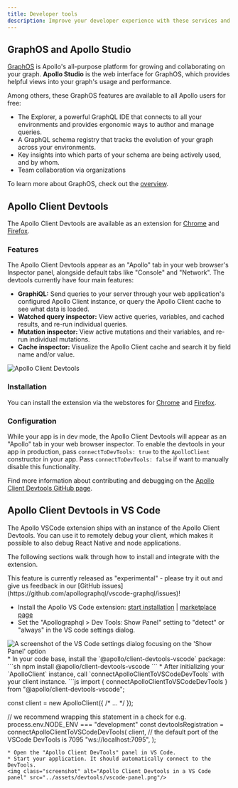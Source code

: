 ```yaml
---
title: Developer tools
description: Improve your developer experience with these services and extensions
---
```


## GraphOS and Apollo Studio

[GraphOS](/graphos/) is Apollo's all-purpose platform for growing and collaborating on your graph. **Apollo Studio** is the web interface for GraphOS, which provides helpful views into your graph's usage and performance.

Among others, these GraphOS features are available to all Apollo users for free:

- The Explorer, a powerful GraphQL IDE that connects to all your environments and provides ergonomic ways to author and manage queries.
- A GraphQL schema registry that tracks the evolution of your graph across your environments.
- Key insights into which parts of your schema are being actively used, and by whom.
- Team collaboration via organizations

To learn more about GraphOS, check out the [overview](/graphos/).

## Apollo Client Devtools

The Apollo Client Devtools are available as an extension for [Chrome](https://chrome.google.com/webstore/detail/apollo-client-developer-t/jdkknkkbebbapilgoeccciglkfbmbnfm) and [Firefox](https://addons.mozilla.org/en-US/firefox/addon/apollo-developer-tools/).

### Features

The Apollo Client Devtools appear as an "Apollo" tab in your web browser's Inspector panel, alongside default tabs like "Console" and "Network". The devtools currently have four main features:

- **GraphiQL:** Send queries to your server through your web application's configured Apollo Client instance, or query the Apollo Client cache to see what data is loaded.
- **Watched query inspector:** View active queries, variables, and cached results, and re-run individual queries.
- **Mutation inspector:** View active mutations and their variables, and re-run individual mutations.
- **Cache inspector:** Visualize the Apollo Client cache and search it by field name and/or value.

<img class="screenshot" alt="Apollo Client Devtools" src="../assets/devtools/apollo-client-devtools/ac-browser-devtools-3.png"/>

### Installation

You can install the extension via the webstores for [Chrome](https://chrome.google.com/webstore/detail/apollo-client-developer-t/jdkknkkbebbapilgoeccciglkfbmbnfm) and [Firefox](https://addons.mozilla.org/en-US/firefox/addon/apollo-developer-tools/).

### Configuration

While your app is in dev mode, the Apollo Client Devtools will appear as an "Apollo" tab in your web browser inspector. To enable the devtools in your app in production, pass `connectToDevTools: true` to the `ApolloClient` constructor in your app. Pass `connectToDevTools: false` if want to manually disable this functionality.

Find more information about contributing and debugging on the [Apollo Client Devtools GitHub page](https://github.com/apollographql/apollo-client-devtools).

## Apollo Client Devtools in VS Code

The Apollo VSCode extension ships with an instance of the Apollo Client Devtools.
You can use it to remotely debug your client, which makes it possible to also debug React Native and node applications.

The following sections walk through how to install and integrate with the extension.

<Note>
This feature is currently released as "experimental" - please try it out and give us feedback in our [GitHub issues](https://github.com/apollographql/vscode-graphql/issues)!
</Note>

* Install the Apollo VS Code extension: [start installation](vscode:extension/apollographql.vscode-apollo) | [marketplace page](https://marketplace.visualstudio.com/items?itemName=apollographql.vscode-apollo)
* Set the "Apollographql > Dev Tools: Show Panel" setting to "detect" or "always" in the VS code settings dialog.
<img class="screenshot" alt="A screenshot of the VS Code settings dialog focusing on the 'Show Panel' option" src="../assets/devtools/vscode-setting.png"/>
* In your code base, install the `@apollo/client-devtools-vscode` package:
```sh
npm install @apollo/client-devtools-vscode
```
* After initializing your `ApolloClient` instance, call `connectApolloClientToVSCodeDevTools` with your client instance.
```js
import { connectApolloClientToVSCodeDevTools } from "@apollo/client-devtools-vscode";

const client = new ApolloClient({ /* ... */ });

// we recommend wrapping this statement in a check for e.g. process.env.NODE_ENV === "development"
const devtoolsRegistration = connectApolloClientToVSCodeDevTools(
  client,
  // the default port of the VSCode DevTools is 7095
  "ws://localhost:7095",
);
```
* Open the "Apollo Client DevTools" panel in VS Code.
* Start your application. It should automatically connect to the DevTools.
<img class="screenshot" alt="Apollo Client Devtools in a VS Code panel" src="../assets/devtools/vscode-panel.png"/>
